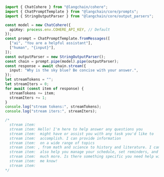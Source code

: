 ```typescript
import { ChatCohere } from "@langchain/cohere";
import { ChatPromptTemplate } from "@langchain/core/prompts";
import { StringOutputParser } from "@langchain/core/output_parsers";

const model = new ChatCohere({
  apiKey: process.env.COHERE_API_KEY, // Default
});
const prompt = ChatPromptTemplate.fromMessages([
  ["ai", "You are a helpful assistant"],
  ["human", "{input}"],
]);
const outputParser = new StringOutputParser();
const chain = prompt.pipe(model).pipe(outputParser);
const response = await chain.stream({
  input: "Why is the sky blue? Be concise with your answer.",
});
let streamTokens = "";
let streamIters = 0;
for await (const item of response) {
  streamTokens += item;
  streamIters += 1;
}
console.log("stream tokens:", streamTokens);
console.log("stream iters:", streamIters);

/*
  stream item:
  stream item: Hello! I'm here to help answer any questions you
  stream item:  might have or assist you with any task you'd like to
  stream item:  accomplish. I can provide information
  stream item:  on a wide range of topics
  stream item: , from math and science to history and literature. I can
  stream item:  also help you manage your schedule, set reminders, and
  stream item:  much more. Is there something specific you need help with? Let
  stream item:  me know!
  stream item:
*/
```
